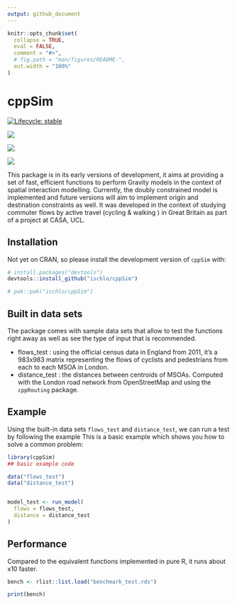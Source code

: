 ```yaml
---
output: github_document
---
```


<!-- README.md is generated from README.Rmd. Please edit that file -->

```r
knitr::opts_chunk$set(
  collapse = TRUE,
  eval = FALSE,
  comment = "#>",
  # fig.path = "man/figures/README-",
  out.width = "100%"
)
```

# cppSim

<!-- badges: start -->

[![Lifecycle: stable](https://img.shields.io/badge/lifecycle-stable-brightgreen.svg)](https://lifecycle.r-lib.org/articles/stages.html#stable)

![](https://github.com/ischlo/cppSim/actions/workflows/check-standard.yaml/badge.svg)

![](https://github.com/ischlo/cppSim/actions/workflows/rhub.yaml/badge.svg)


![](https://github.com/ischlo/cppSim/actions/workflows/test-coverage.yaml/badge.svg)

<!-- badges: end -->

This package is in its early versions of development, it aims at providing a set of fast, efficient functions to perform Gravity models in the context of spatial interaction modelling. Currently, the doubly constrained model is implemented and future versions will aim to implement origin and destination constraints as well. It was developed in the context of studying commuter flows by active travel (cycling & walking ) in Great Britain as part of a project at CASA, UCL.


## Installation
Not yet on CRAN, so please install the development version of `cppSim` with:

``` r
# install.packages("devtools")
devtools::install_github("ischlo/cppSim")

# pak::pak("ischlo/cppSim")

```

## Built in data sets

The package comes with sample data sets that allow to test the functions right away as well as see the type of input that is recommended. 

* flows_test : using the official census data in England from 2011, it's a 983x983 matrix representing the flows of cyclists and pedestrians from each to each MSOA in London.
* distance_test : the distances between centroids of MSOAs. Computed with the London road network from OpenStreetMap and using the `cppRouting` package.


## Example

Using the built-in data sets `flows_test` and `distance_test`, we can run a test by following the example
This is a basic example which shows you how to solve a common problem:

```r
library(cppSim)
## basic example code

data("flows_test")
data("distance_test")


model_test <- run_model(
  flows = flows_test,
  distance = distance_test
)

```

## Performance
Compared to the equivalent functions implemented in pure R, it runs about x10 faster. 

```r

bench <- rlist::list.load("benchmark_test.rds")

print(bench)

```




